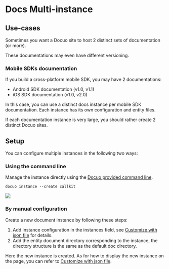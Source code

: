 # Docs Multi-instance

## Use-cases

Sometimes you want a Docuo site to host 2 distinct sets of documentation (or more).

These documentations may even have different versioning.

### Mobile SDKs documentation

If you build a cross-platform mobile SDK, you may have 2 documentations:

- Android SDK documentation (v1.0, v1.1)
- iOS SDK documentation (v1.0, v2.0)

In this case, you can use a distinct docs instance per mobile SDK documentation.
Each instance has its own configuration and entity files.

<Warning title="WARNING">
If each documentation instance is very large, you should rather create 2 distinct Docuo sites.
</Warning>

## Setup

You can configure multiple instances in the following two ways:

### Using the command line

Manage the instance directly using the [Docuo provided command line](../../Getting%20started/Development.mdx#docuo-instance).

```
docuo instance --create callkit
```

<Frame width="auto" height="auto" >
  <img src="../../docs_image/instance_create.png"  />
</Frame>

### By manual configuration

Create a new document instance by following these steps:

1. Add instance configuration in the instances field, see [Customize with json file](../../Customizing/Customize%20with%20json%20file.mdx#instances) for details.
2. Add the entity document directory corresponding to the instance, the directory structure is the same as the default doc directory.

Here the new instance is created. As for how to display the new instance on the page, you can refer to [Customize with json file](../../Customizing/Customize%20with%20json%20file.mdx#navbar-items).